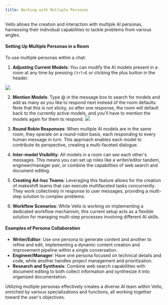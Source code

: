 ```yaml
---
title: Working with Multiple Personas
---
```


Vello allows the creation and interaction with multiple AI personas, harnessing their individual capabilities to tackle problems from various angles.

#### **Setting Up Multiple Personas in a Room**

To use multiple personas within a chat:
1. **Adjusting Current Models**: You can modify the AI models present in a room at any time by pressing `Ctrl+E` or clicking the plus button in the header.

![](https://d3cflkbt5y83mw.cloudfront.net/Screen-Shot-2023-12-20-12-47-54.09.png)

2. **Mention Models**: Type @ in the message box to search for models and add as many as you like to respond next instead of the room defaults.  Note that this is not sticky, so after one response, the room will default back to the currently active models, and you'll have to mention the models again for them to respond.
![](https://d3cflkbt5y83mw.cloudfront.net/Screen-Shot-2023-12-20-13-07-19.79.png)

2. **Round Robin Responses**: When multiple AI models are in the same room, they operate on a round-robin basis, each responding to every human message in turn. This approach enables each model to contribute its perspective, creating a multi-faceted dialogue.

3. **Inter-model Visibility**: All models in a room can see each other's messages. This means you can set up roles like a writer/editor tandem, engineer/manager pair, or combine the capabilities of web search and document editing.

4. **Creating Ad-hoc Teams**: Leveraging this feature allows for the creation of makeshift teams that can execute multifaceted tasks concurrently. They work collectively in response to user messages, providing a multi-step solution to complex problems.

5. **Workflow Scenarios**: While Vello is working on implementing a dedicated workflow mechanism, this current setup acts as a flexible solution for managing multi-step processes involving different AI skills.

#### **Examples of Persona Collaboration**

- **Writer/Editor**: Use one persona to generate content and another to refine and edit, implementing a dynamic content creation and improvement pipeline within a single conversation.
- **Engineer/Manager**: Have one persona focused on technical details and code, while another handles project management and prioritization.
- **Research and Synthesis**: Combine web search capabilities with document editing to both collect information and synthesize it into organized documentation.

Utilizing multiple personas effectively creates a diverse AI team within Vello, enriched by various specializations and functions, all working together toward the user's objectives.
